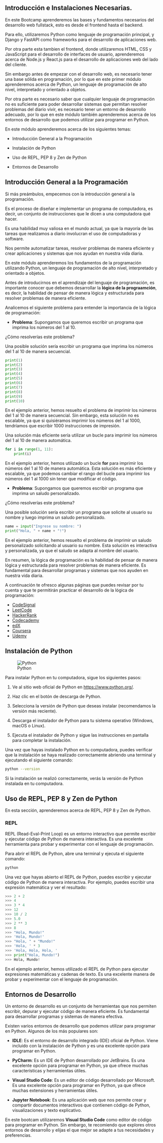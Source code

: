 :::{.justify}
# Introducción e Instalaciones Necesarias.

En este Bootcamp aprenderemos las bases y fundamentos necesarios del desarrollo web fullstack, esto es desde el frontend hasta el backend. 

Para ello, utilizaremos Python como lenguaje de programación principal, y Django y FastAPI como frameworks para el desarrollo de aplicaciones web. 

Por otra parte esta tambien el frontend, donde utilizaremos HTML, CSS y JavaScript para el desarrollo de interfaces de usuario, aprenderemos acerca de Node.js y React.js para el desarrollo de aplicaciones web del lado del cliente.

Sin embargo antes de empezar con el desarrollo web, es necesario tener una base sólida en programación, por lo que en este primer módulo aprenderemos acerca de Python, un lenguaje de programación de alto nivel, interpretado y orientado a objetos.

Por otra parte es necesario saber que cualquier lenguaje de programación no es suficiente para poder desarrollar sistemas que permitan resolver problemas del diario vivir, es necesario tener un entorno de desarrollo adecuado, por lo que en este módulo también aprenderemos acerca de los entornos de desarrollo que podemos utilizar para programar en Python.

En este módulo aprenderemos acerca de los siguientes temas:

- Introducción General a la Programación

- Instalación de Python

- Uso de REPL, PEP 8 y Zen de Python

- Entornos de Desarrollo

## Introducción General a la Programación

Si más preámbulos, empecemos con la introducción general a la programación.

Es el proceso de diseñar e implementar un programa de computadora, es decir, un conjunto de instrucciones que le dicen a una computadora qué hacer.

Es una habilidad muy valiosa en el mundo actual, ya que la mayoría de las tareas que realizamos a diario involucran el uso de computadoras y software.

Nos permite automatizar tareas, resolver problemas de manera eficiente y crear aplicaciones y sistemas que nos ayudan en nuestra vida diaria.

En este módulo aprenderemos los fundamentos de la programación utilizando Python, un lenguaje de programación de alto nivel, interpretado y orientado a objetos.

Antes de introducirnos en el aprendizaje del lenguaje de programación, es importante conocer que debemos desarrollar la **lógica de la prograamción**, es decir, la habilidad de pensar de manera lógica y estructurada para resolver problemas de manera eficiente.

Analicemos el siguiente problema para entender la importancia de la lógica de programación:

- **Problema**: Supongamos que queremos escribir un programa que imprima los números del 1 al 10.

¿Cómo resolverías este problema?

Una posible solución sería escribir un programa que imprima los números del 1 al 10 de manera secuencial.

```Python
print(1)
print(2)
print(3)
print(4)
print(5)
print(6)
print(7)
print(8)
print(9)
print(10)
```
En el ejemplo anterior, hemos resuelto el problema de imprimir los números del 1 al 10 de manera secuencial. Sin embargo, esta solución no es escalable, ya que si quisiéramos imprimir los números del 1 al 1000, tendríamos que escribir 1000 instrucciones de impresión.

Una solución más eficiente sería utilizar un bucle para imprimir los números del 1 al 10 de manera automática.

```Python
for i in range(1, 11):
    print(i)
```

En el ejemplo anterior, hemos utilizado un bucle **for** para imprimir los números del 1 al 10 de manera automática. Esta solución es más eficiente y escalable, ya que podemos cambiar el rango del bucle para imprimir los números del 1 al 1000 sin tener que modificar el código.

- **Problema**: Supongamos que queremos escribir un programa que imprima un saludo personalizado.

¿Cómo resolverías este problema?

Una posible solución sería escribir un programa que solicite al usuario su nombre y luego imprima un saludo personalizado.

```Python
name = input("Ingrese su nombre: ")
print("Hola, " + name + "!")
```

En el ejemplo anterior, hemos resuelto el problema de imprimir un saludo personalizado solicitando al usuario su nombre. Esta solución es interactiva y personalizada, ya que el saludo se adapta al nombre del usuario.

En resumen, la lógica de programación es la habilidad de pensar de manera lógica y estructurada para resolver problemas de manera eficiente. Es fundamental para desarrollar programas y sistemas que nos ayuden en nuestra vida diaria.

A continuación te ofresco algunas páginas que puedes revisar por tu cuenta y que te permitirán practicar el desarrollo de la lógica de programación:

- [CodeSignal](https://codesignal.com/)
- [LeetCode](https://leetcode.com/)
- [HackerRank](https://www.hackerrank.com/)
- [Codecademy](https://www.codecademy.com/)
- [edX](https://www.edx.org/)
- [Coursera](https://www.coursera.org/)
- [Udemy](https://www.udemy.com/)

## Instalación de Python

:::{.center}
![Python](https://www.python.org/static/img/python-logo.png)
:::

Para instalar Python en tu computadora, sigue los siguientes pasos:

1. Ve al sitio web oficial de Python en [https://www.python.org/](https://www.python.org/).

2. Haz clic en el botón de descarga de Python.

3. Selecciona la versión de Python que deseas instalar (recomendamos la versión más reciente).

4. Descarga el instalador de Python para tu sistema operativo (Windows, macOS o Linux).

5. Ejecuta el instalador de Python y sigue las instrucciones en pantalla para completar la instalación.

Una vez que hayas instalado Python en tu computadora, puedes verificar que la instalación se haya realizado correctamente abriendo una terminal y ejecutando el siguiente comando:

```bash
python --version
```

Si la instalación se realizó correctamente, verás la versión de Python instalada en tu computadora.

## Uso de REPL, PEP 8 y Zen de Python

En esta sección, aprenderemos acerca de REPL, PEP 8 y Zen de Python.

### REPL

REPL (Read-Eval-Print Loop) es un entorno interactivo que permite escribir y ejecutar código de Python de manera interactiva. Es una excelente herramienta para probar y experimentar con el lenguaje de programación.

Para abrir el REPL de Python, abre una terminal y ejecuta el siguiente comando:

```bash
python
```

Una vez que hayas abierto el REPL de Python, puedes escribir y ejecutar código de Python de manera interactiva. Por ejemplo, puedes escribir una expresión matemática y ver el resultado:

```python
>>> 2 + 2
>>> 4
>>> 3 * 4
>>> 12
>>> 10 / 2
>>> 5.0
>>> 2 ** 3
>>> 8
>>> "Hola, Mundo!"
>>> 'Hola, Mundo!'
>>> "Hola, " + "Mundo!"
>>> 'Hola, ' * 3
>>> 'Hola, Hola, Hola, '
>>> print("Hola, Mundo!")
>>> Hola, Mundo!
```

En el ejemplo anterior, hemos utilizado el REPL de Python para ejecutar expresiones matemáticas y cadenas de texto. Es una excelente manera de probar y experimentar con el lenguaje de programación.

## Entornos de Desarrollo

Un entorno de desarrollo es un conjunto de herramientas que nos permiten escribir, depurar y ejecutar código de manera eficiente. Es fundamental para desarrollar programas y sistemas de manera efectiva.

Existen varios entornos de desarrollo que podemos utilizar para programar en Python. Algunos de los más populares son:

- **IDLE**: Es el entorno de desarrollo integrado (IDE) oficial de Python. Viene incluido con la instalación de Python y es una excelente opción para programar en Python.

- **PyCharm**: Es un IDE de Python desarrollado por JetBrains. Es una excelente opción para programar en Python, ya que ofrece muchas características y herramientas útiles.

- **Visual Studio Code**: Es un editor de código desarrollado por Microsoft. Es una excelente opción para programar en Python, ya que ofrece muchas extensiones y herramientas útiles.

- **Jupyter Notebook**: Es una aplicación web que nos permite crear y compartir documentos interactivos que contienen código de Python, visualizaciones y texto explicativo.

En este bootcam utilizaremos **Visual Studio Code** como editor de código para programar en Python. Sin embargo, te recomiendo que explores otros entornos de desarrollo y elijas el que mejor se adapte a tus necesidades y preferencias.

:::
